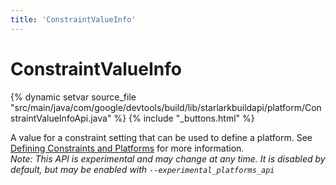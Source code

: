 ```yaml
---
title: 'ConstraintValueInfo'
---
```


<html devsite>
<head>
  <meta name="project_path" value="/_project.yaml">
  <meta name="book_path" value="/_book.yaml">
</head>
<body>

<h1 class="page-title" id="modules.ConstraintValueInfo">ConstraintValueInfo</h1>

{% dynamic setvar source_file "src/main/java/com/google/devtools/build/lib/starlarkbuildapi/platform/ConstraintValueInfoApi.java" %}
{% include "_buttons.html" %}
<!-- {% raw %} -->

A value for a constraint setting that can be used to define a platform. See <a href='/docs/platforms#constraints-platforms'>Defining Constraints and Platforms</a> for more information.<br/><i>Note: This API is experimental and may change at any time. It is disabled by default, but may be enabled with <code>--experimental_platforms_api</code></i>



</body>
</html>

<!-- {% endraw %} -->
